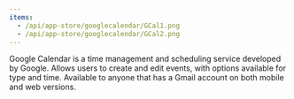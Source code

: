```yaml
---
items:
  - /api/app-store/googlecalendar/GCal1.png
  - /api/app-store/googlecalendar/GCal2.png
---
```


<Slider items={items} />

Google Calendar is a time management and scheduling service developed by Google. Allows users to create and edit events, with options available for type and time. Available to anyone that has a Gmail account on both mobile and web versions.
